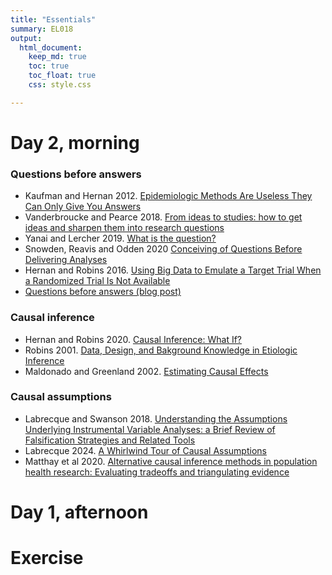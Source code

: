 ```yaml
---
title: "Essentials"
summary: EL018
output:
  html_document:
    keep_md: true
    toc: true
    toc_float: true
    css: style.css

---
```


# Day 2, morning

### Questions before answers

- Kaufman and Hernan 2012. [Epidemiologic Methods Are Useless They Can Only Give You Answers](https://journals.lww.com/epidem/Fulltext/2012/11000/Commentary___Epidemiologic_Methods_Are_UselessThey.3.aspx)
- Vanderbroucke and Pearce 2018. [From ideas to studies: how to get ideas and sharpen them into research questions](https://www.ncbi.nlm.nih.gov/pmc/articles/PMC5846748/)
- Yanai and Lercher 2019. [What is the question?](https://genomebiology.biomedcentral.com/articles/10.1186/s13059-019-1902-1)
- Snowden, Reavis and Odden 2020 [Conceiving of Questions Before Delivering Analyses](https://pubmed.ncbi.nlm.nih.gov/32501813/)
- Hernan and Robins 2016. [Using Big Data to Emulate a Target Trial When a Randomized Trial Is Not Available](https://pubmed.ncbi.nlm.nih.gov/26994063/)
- [Questions before answers (blog post)](https://www.jeremylabrecque.org/post/questions_before_answers)

### Causal inference

- Hernan and Robins 2020. [Causal Inference: What If?](https://www.hsph.harvard.edu/miguel-hernan/wp-content/uploads/sites/1268/2024/01/hernanrobins_WhatIf_2jan24.pdf)
- Robins 2001. [Data, Design, and Bakground Knowledge in Etiologic Inference](https://pubmed.ncbi.nlm.nih.gov/11338312/)
- Maldonado and Greenland 2002. [Estimating Causal Effects](https://academic.oup.com/ije/article/31/2/422/2951425)

### Causal assumptions

- Labrecque and Swanson 2018. [Understanding the Assumptions Underlying Instrumental Variable Analyses: a Brief Review of Falsification Strategies and Related Tools](https://pubmed.ncbi.nlm.nih.gov/30148040/)
- Labrecque 2024. [A Whirlwind Tour of Causal Assumptions](files/whirlwind.pdf)
- Matthay et al 2020. [Alternative causal inference methods in population health research: Evaluating tradeoffs and triangulating evidence](https://pubmed.ncbi.nlm.nih.gov/31890846/)


# Day 1, afternoon


# Exercise
